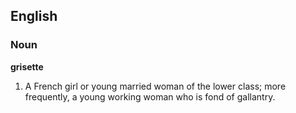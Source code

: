 ==English==

===Noun===

'''grisette'''

#A French girl or young married woman of the lower class; more frequently, a young working woman who is fond of gallantry.